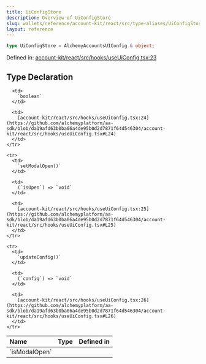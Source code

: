 ```yaml
---
title: UiConfigStore
description: Overview of UiConfigStore
slug: wallets/reference/account-kit/react/src/type-aliases/UiConfigStore
layout: reference
---
```


```ts
type UiConfigStore = AlchemyAccountsUIConfig & object;
```

Defined in: [account-kit/react/src/hooks/useUiConfig.tsx:23](https://github.com/alchemyplatform/aa-sdk/blob/da19afd63b0ba06a4de95b0d2d7871f64d546304/account-kit/react/src/hooks/useUiConfig.tsx#L23)

## Type Declaration

<table>
  <thead>
    <tr>
      <th align="left">Name</th>
      <th align="left">Type</th>
      <th align="left">Defined in</th>
    </tr>
  </thead>

  <tbody>
    <tr>
      <td>
        `isModalOpen`
      </td>

      <td>
        `boolean`
      </td>

      <td>
        [account-kit/react/src/hooks/useUiConfig.tsx:24](https://github.com/alchemyplatform/aa-sdk/blob/da19afd63b0ba06a4de95b0d2d7871f64d546304/account-kit/react/src/hooks/useUiConfig.tsx#L24)
      </td>
    </tr>

    <tr>
      <td>
        `setModalOpen()`
      </td>

      <td>
        (`isOpen`) => `void`
      </td>

      <td>
        [account-kit/react/src/hooks/useUiConfig.tsx:25](https://github.com/alchemyplatform/aa-sdk/blob/da19afd63b0ba06a4de95b0d2d7871f64d546304/account-kit/react/src/hooks/useUiConfig.tsx#L25)
      </td>
    </tr>

    <tr>
      <td>
        `updateConfig()`
      </td>

      <td>
        (`config`) => `void`
      </td>

      <td>
        [account-kit/react/src/hooks/useUiConfig.tsx:26](https://github.com/alchemyplatform/aa-sdk/blob/da19afd63b0ba06a4de95b0d2d7871f64d546304/account-kit/react/src/hooks/useUiConfig.tsx#L26)
      </td>
    </tr>

  </tbody>
</table>
